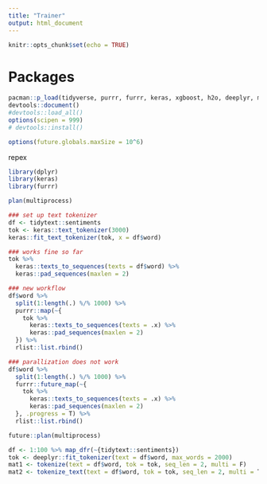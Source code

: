 ```yaml
---
title: "Trainer"
output: html_document
---
```


```r
knitr::opts_chunk$set(echo = TRUE)
```


# Packages

```r
pacman::p_load(tidyverse, purrr, furrr, keras, xgboost, h2o, deeplyr, mlgraph)
devtools::document()
#devtools::load_all()
options(scipen = 999)
# devtools::install()

options(future.globals.maxSize = 10^6)
```

repex

```r
library(dplyr)
library(keras) 
library(furrr)

plan(multiprocess)

### set up text tokenizer
df <- tidytext::sentiments
tok <- keras::text_tokenizer(3000)
keras::fit_text_tokenizer(tok, x = df$word)

### works fine so far
tok %>% 
  keras::texts_to_sequences(texts = df$word) %>% 
  keras::pad_sequences(maxlen = 2)

### new workflow
df$word %>%
  split(1:length(.) %/% 1000) %>%
  purrr::map(~{
    tok %>% 
      keras::texts_to_sequences(texts = .x) %>% 
      keras::pad_sequences(maxlen = 2)
  }) %>% 
  rlist::list.rbind()

### parallization does not work
df$word %>%
  split(1:length(.) %/% 1000) %>%
  furrr::future_map(~{
    tok %>% 
      keras::texts_to_sequences(texts = .x) %>% 
      keras::pad_sequences(maxlen = 2)
  }, .progress = T) %>% 
  rlist::list.rbind()
```



```r
future::plan(multiprocess)

df <- 1:100 %>% map_dfr(~{tidytext::sentiments})
tok <- deeplyr::fit_tokenizer(text = df$word, max_words = 2000)
mat1 <- tokenize(text = df$word, tok = tok, seq_len = 2, multi = F)
mat2 <- tokenize_text(text = df$word, tok = tok, seq_len = 2, multi = T)
```